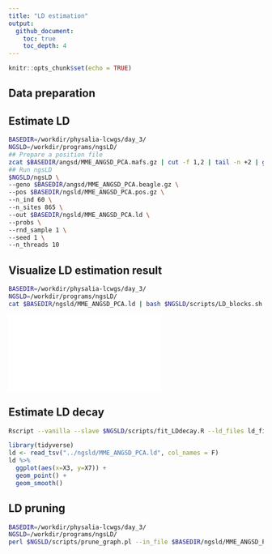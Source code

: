 ```yaml
---
title: "LD estimation"
output: 
  github_document:
    toc: true
    toc_depth: 4
---
```


```r
knitr::opts_chunk$set(echo = TRUE)
```

## Data preparation

## Estimate LD

```bash
BASEDIR=/workdir/physalia-lcwgs/day_3/
NGSLD=/workdir/programs/ngsLD/
## Prepare a position file
zcat $BASEDIR/angsd/MME_ANGSD_PCA.mafs.gz | cut -f 1,2 | tail -n +2 | gzip > $BASEDIR/ngsld/MME_ANGSD_PCA.pos.gz
## Run ngsLD
$NGSLD/ngsLD \
--geno $BASEDIR/angsd/MME_ANGSD_PCA.beagle.gz \
--pos $BASEDIR/ngsld/MME_ANGSD_PCA.pos.gz \
--n_ind 60 \
--n_sites 865 \
--out $BASEDIR/ngsld/MME_ANGSD_PCA.ld \
--probs \
--rnd_sample 1 \
--seed 1 \
--n_threads 10
```

## Visualize LD estimation result

```bash
BASEDIR=/workdir/physalia-lcwgs/day_3/
NGSLD=/workdir/programs/ngsLD/
cat $BASEDIR/ngsld/MME_ANGSD_PCA.ld | bash $NGSLD/scripts/LD_blocks.sh Mme_chr24 2558408 2564908
```

![](../ngsld/LD_blocks.r2.pdf)

## Estimate LD decay

```bash
Rscript --vanilla --slave $NGSLD/scripts/fit_LDdecay.R --ld_files ld_files.list --out plot.pdf
```

```r
library(tidyverse)
ld <- read_tsv("../ngsld/MME_ANGSD_PCA.ld", col_names = F)
ld %>% 
  ggplot(aes(x=X3, y=X7)) +
  geom_point() +
  geom_smooth()
```

## LD pruning

```bash
BASEDIR=/workdir/physalia-lcwgs/day_3/
NGSLD=/workdir/programs/ngsLD/
perl $NGSLD/scripts/prune_graph.pl --in_file $BASEDIR/ngsld/MME_ANGSD_PCA.ld --max_kb_dist 5 --min_weight 0.5 --out $BASEDIR/ngsld/MME_ANGSD_PCA_unlinked.id
```